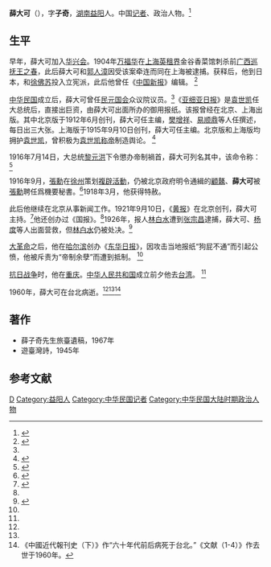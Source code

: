 '''薛大可'''（{{bd|1881年||1960年|}}），字'''子奇'''，[[湖南|湖南]][[益阳|益阳]]人。中国[[记者|记者]]、政治人物。<ref name=wx>{{Cite book<!--|和書-->|author =|title =文献（1-4）|year = 2009|publisher =書目文献出版社|location=北京|isbn = |page=29}}</ref>

==生平==
早年，薛大可加入[[华兴会|华兴会]]。1904年[[万福华|万福华]]在[[上海英租界|上海英租界]]金谷香菜馆刺杀前[[广西巡抚|广西巡抚]][[王之春|王之春]]，此后薛大可和[[郭人漳|郭人漳]]因受该案牵连而同在上海被逮捕。获释后，他到日本，和[[徐佛苏|徐佛苏]]投入立宪派，此后他曾任《[[中国新报|中国新报]]》编辑。 <ref name=bk>{{Cite book<!--|和書-->|author =方汉奇|title =中國近代報刊史（下）|year = 1981|publisher =山西人民出版社|location=太原|isbn = |page=724}}</ref>

[[中华民国|中华民国]]成立后，薛大可曾任[[民元国会|民元国会]]众议院议员。<ref name=wx/>《[[亚细亚日报|亚细亚日报]]》是[[袁世凯|袁世凯]]任大总统后，直接出巨资，由薛大可出面所办的御用报纸。该报曾经在北京、上海出版。其中北京版于1912年6月创刊，薛大可任主编，[[樊增祥|樊增祥]]、[[易顺鼎|易顺鼎]]等人任撰述，每日出三大张。上海版于1915年9月10日创刊，薛大可任主编。北京版和上海版均拥护[[袁世凯|袁世凯]]，曾积极为[[袁世凯称帝|袁世凯称帝]]制造舆论。 <ref name=bk>{{Cite book<!--|和書-->|author =刘家林|title =中国新闻通史|year = 2005|publisher =武汉大学出版社|location=武汉|isbn = |page=246-248}}</ref>

1916年7月14日，大总统[[黎元洪|黎元洪]]下令懲办帝制禍首，薛大可列名其中，该命令称：<ref>{{Cite book<!--|和書-->|author =万仕国 |title =刘师培年谱|year = 2003|publisher =广陵书社|location=扬州|isbn = |page=258}}</ref>

{{引用|自变更国体之议起，全国扰攘，几陷沦亡。始祸诸人，实尸其咎。[[杨度|杨度]]、[[孙毓筠|孙毓筠]]、[[顾鳌|顾鳌]]、[[梁士诒|梁士诒]]、[[夏寿田|夏寿田]]、[[朱启钤|朱启钤]]、[[周自齐|周自齐]]、'''薛大可'''，均着拿交法庭，详确讯鞫，严行惩办，为后世戒。其余一概宽免。此令。}}

1916年9月，[[張勳|張勳]]在[[徐州|徐州]]策划[[张勋复辟|複辟活動]]，仍被北京政府明令通緝的[[顧鼇|顧鼇]]、'''薛大可'''被[[張勳|張勳]]聘任爲機要秘書。<ref>{{Cite book<!--|和書-->|author =王志之 |title =民族英烈传（二）|year = 1981-1982|publisher =貴州人民出版社|location=贵阳|isbn =|page=61}}</ref>1918年3月，他获得特赦。

此后他继续在北京从事新闻工作。1921年9月10日，《[[黄报|黄报]]》在北京创刊，薛大可主持。<ref>{{Cite book<!--|和書-->|author =中国社会科学院新闻研究所编 |title =中国新闻年鉴|year = 2001|publisher =中國社会科学出版社|location=北京|isbn =|page=450}}</ref>他还创办过《国报》。<ref name=bk/>1926年，报人[[林白水|林白水]]遭到[[张宗昌|张宗昌]]逮捕，薛大可、[[杨度|杨度]]等人出面营救，但[[林白水|林白水]]仍被处决。<ref>{{Cite book<!--|和書-->|author =李文绚 |title =报章血痕:中囯新闻史上被残杀的报人|year = 1999|publisher =福建人民出版社|location=福州|isbn =|page=1913}}</ref>

[[大革命|大革命]]之后，他在[[哈尔滨|哈尔滨]]创办《[[东华日报|东华日报]]》，因攻击当地报纸“狗屁不通”而引起公愤，他被斥责为“帝制余孽”而遭到抵制。 <ref name=bk/>

[[抗日战争|抗日战争]]时，他在[[重庆|重庆]]。[[中华人民共和国|中华人民共和国]]成立前夕他去[[台湾|台湾]]。 <ref name=bk/>

1960年，薛大可在台北病逝。<ref name=wx/><ref name=bk/><ref>《中國近代報刊史（下）》作“六十年代前后病死于台北。”《文献（1-4）》作去世于1960年。</ref>

==著作==
*薛子奇先生旅臺遺稿，1967年
*遊臺灣詩，1945年

==参考文献==
{{reflist}}

{{DEFAULTSORT:Xue薛}}
[[Category:薛姓|D]]
[[Category:益阳人|Category:益阳人]]
[[Category:中华民国记者|Category:中华民国记者]]
[[Category:中华民国大陆时期政治人物|Category:中华民国大陆时期政治人物]]